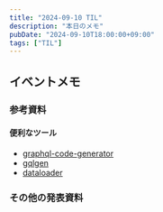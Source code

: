 ```yaml
---
title: "2024-09-10 TIL"
description: "本日のメモ"
pubDate: "2024-09-10T18:00:00+09:00"
tags: ["TIL"]
---
```



## イベントメモ

<LinkCard url="https://findy.connpass.com/event/328076/" />

### 参考資料

<LinkCard url="https://engineer.retty.me/entry/2024/02/28/170718" />

<LinkCard url="https://graphql.org/community/tools-and-libraries/" />

<LinkCard url="https://speakerdeck.com/bicstone/graphql-2024-approach" />

#### 便利なツール

- [graphql-code-generator](https://github.com/dotansimha/graphql-code-generator)
- [gqlgen](https://github.com/99designs/gqlgen)
- [dataloader](https://github.com/graphql/dataloader)

### その他の発表資料

<LinkCard url="https://speakerdeck.com/quramy/fragment-composition-of-graphql" />
